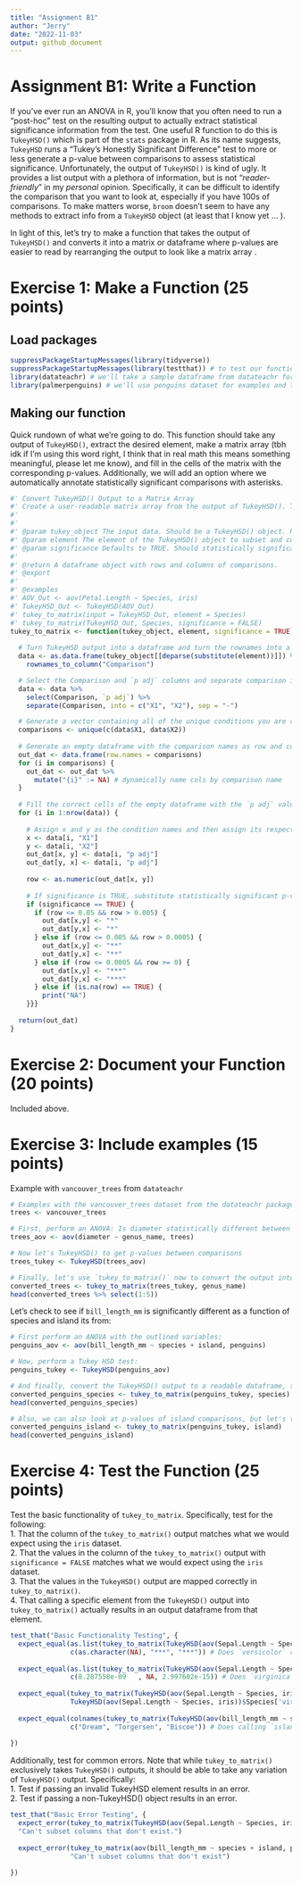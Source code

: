 ```yaml
---
title: "Assignment B1"
author: "Jerry"
date: "2022-11-03"
output: github_document
---
```


# Assignment B1: Write a Function
If you've ever run an ANOVA in R, you'll know that you often need to run a "post-hoc" test on the resulting output to actually extract statistical significance information from the test. One useful R function to do this is `TukeyHSD()` which is part of the `stats` package in R. As its name suggests, `TukeyHSD` runs a "Tukey's Honestly Significant Difference" test to more or less generate a p-value between comparisons to assess statistical significance. Unfortunately, the output of `TukeyHSD()` is kind of ugly. It provides a list output with a plethora of information, but is not "*reader-friendly*" in my *personal* opinion. Specifically, it can be difficult to identify the comparison that you want to look at, especially if you have 100s of comparisons. To make matters worse, `broom` doesn't seem to have any methods to extract info from a `TukeyHSD` object (at least that I know yet ... ).

In light of this, let's try to make a function that takes the output of `TukeyHSD()` and converts it into a matrix or dataframe where p-values are easier to read by rearranging the output to look like a matrix array .

# Exercise 1: Make a Function (25 points)

## Load packages
```r
suppressPackageStartupMessages(library(tidyverse))
suppressPackageStartupMessages(library(testthat)) # to test our function
library(datateachr) # we'll take a sample dataframe from datateachr for examples
library(palmerpenguins) # we'll use penguins dataset for examples and testing
```

## Making our function

Quick rundown of what we're going to do. This function should take any output of `TukeyHSD()`, extract the desired element, make a matrix array (tbh idk if I'm using this word right, I think that in real math this means something meaningful, please let me know), and fill in the cells of the matrix with the corresponding p-values. Additionally, we will add an option where we automatically annotate statistically significant comparisons with asterisks.

```r
#' Convert TukeyHSD() Output to a Matrix Array
#' Create a user-readable matrix array from the output of TukeyHSD(). Takes the output of TukeyHSD() and converts the output into a matrix array dataframe. 
#' 
#' 
#' @param tukey_object The input data. Should be a TukeyHSD() object. Named tukey_object since input should be a TukeyHSD() object. 
#' @param element The element of the TukeyHSD() object to subset and convert. Does not need to be a string. Named element since this should be the element from the TukeyHSD() object that wants to be extracted.
#' @param significance Defaults to TRUE. Should statistically significant p-values be replaces with asterisks? Named significance since this controls if significant p-values are replaced with asterisks. 
#'
#' @return A dataframe object with rows and columns of comparisons.
#' @export
#'
#' @examples
#' AOV_Out <- aov(Petal.Length ~ Species, iris)
#' TukeyHSD_Out <- TukeyHSD(AOV_Out)
#' tukey_to_matrix(input = TukeyHSD_Out, element = Species)
#' tukey_to_matrix(TukeyHSD_Out, Species, significance = FALSE)
tukey_to_matrix <- function(tukey_object, element, significance = TRUE) {
  
  # Turn TukeyHSD output into a dataframe and turn the rownames into a column 
  data <- as.data.frame(tukey_object[[deparse(substitute(element))]]) %>% 
    rownames_to_column("Comparison")

  # Select the Comparison and `p adj` columns and separate comparison into the two conditions that are being compared
  data <- data %>% 
    select(Comparison, `p adj`) %>% 
    separate(Comparison, into = c("X1", "X2"), sep = "-")

  # Generate a vector containing all of the unique conditions you are comparing
  comparisons <- unique(c(data$X1, data$X2))
  
  # Generate an empty dataframe with the comparison names as row and colnames
  out_dat <- data.frame(row.names = comparisons)
  for (i in comparisons) {
    out_dat <- out_dat %>% 
      mutate("{i}" := NA) # dynamically name cols by comparison name
  }
  
  # Fill the correct cells of the empty dataframe with the `p adj` values using names as indices
  for (i in 1:nrow(data)) {
  
    # Assign x and y as the condition names and then assign its respective value to the empty dataframe
    x <- data[i, "X1"]
    y <- data[i, "X2"]
    out_dat[x, y] <- data[i, "p adj"]
    out_dat[y, x] <- data[i, "p adj"]
    
    row <- as.numeric(out_dat[x, y])
    
    # If significance is TRUE, substitute statistically significant p-values with asterisks
    if (significance == TRUE) {
      if (row <= 0.05 && row > 0.005) {
        out_dat[x,y] <- "*"
        out_dat[y,x] <- "*"
      } else if (row <= 0.005 && row > 0.0005) {
        out_dat[x,y] <- "**"
        out_dat[y,x] <- "**" 
      } else if (row <= 0.0005 && row >= 0) {
        out_dat[x,y] <- "***"
        out_dat[y,x] <- "***" 
      } else if (is.na(row) == TRUE) {
        print("NA")
    }}}
  
  return(out_dat)
}

```

# Exercise 2: Document your Function (20 points)
Included above. 

# Exercise 3: Include examples (15 points)

Example with `vancouver_trees` from `datateachr`

```r
# Examples with the vancouver_trees dataset from the datateachr package
trees <- vancouver_trees

# First, perform an ANOVA: Is diameter statistically different between genera
trees_aov <- aov(diameter ~ genus_name, trees) 

# Now let's TukeyHSD() to get p-values between comparisons
trees_tukey <- TukeyHSD(trees_aov) 

# Finally, let's use `tukey_to_matrix()` now to convert the output into something readable.
converted_trees <- tukey_to_matrix(trees_tukey, genus_name) 
head(converted_trees %>% select(1:5))
```



Let's check to see if `bill_length_mm` is significantly different as a function of species and island its from:

```r
# First perform an ANOVA with the outlined variables:
penguins_aov <- aov(bill_length_mm ~ species + island, penguins)

# Now, perform a Tukey HSD test:
penguins_tukey <- TukeyHSD(penguins_aov)

# And finally, convert the TukeyHSD() output to a readable dataframe, specifically let's look at p-values of species first
converted_penguins_species <- tukey_to_matrix(penguins_tukey, species)
head(converted_penguins_species)

# Also, we can also look at p-values of island comparisons, but let's turn significance off for this one:
converted_penguins_island <- tukey_to_matrix(penguins_tukey, island)
head(converted_penguins_island)
```

# Exercise 4: Test the Function (25 points)

Test the basic functionality of `tukey_to_matrix`. Specifically, test for the following:\
1. That the column of the `tukey_to_matrix()` output matches what we would expect using the `iris` dataset.\
2. That the values in the column of the `tukey_to_matrix()` output with `significance = FALSE` matches what we would expect using the `iris` dataset.\
3. That the values in the `TukeyHSD()` output are mapped correctly in `tukey_to_matrix()`.\
4. That calling a specific element from the `TukeyHSD()` output into `tukey_to_matrix()` actually results in an output dataframe from that element.

```r
test_that("Basic Functionality Testing", {
  expect_equal(as.list(tukey_to_matrix(TukeyHSD(aov(Sepal.Length ~ Species, iris)), Species)["versicolor"])[[1]],
               c(as.character(NA), "***", "***")) # Does `versicolor` column match expected  
  
  expect_equal(as.list(tukey_to_matrix(TukeyHSD(aov(Sepal.Length ~ Species, iris)), Species, significance = FALSE)["virginica"])[[1]],
               c(8.287558e-09	, NA, 2.997602e-15)) # Does `virginica` col match expected values
  
  expect_equal(tukey_to_matrix(TukeyHSD(aov(Sepal.Length ~ Species, iris)), Species, FALSE)["versicolor", "virginica"],
               TukeyHSD(aov(Sepal.Length ~ Species, iris))$Species['virginica-versicolor', 'p adj']) # Are p-values mapped correctly
  
  expect_equal(colnames(tukey_to_matrix(TukeyHSD(aov(bill_length_mm ~ species + island, penguins)), island)),
               c("Dream", "Torgersen", "Biscoe")) # Does calling `island` element of TukeyHSD() output actually result in output df of island
  
})
```

Additionally, test for common errors. Note that while `tukey_to_matrix()` exclusively takes `TukeyHSD()` outputs, it should be able to take any variation of `TukeyHSD()` output. Specifically:  
1. Test if passing an invalid TukeyHSD element results in an error.  
2. Test if passing a non-TukeyHSD() object results in an error. 
```r
test_that("Basic Error Testing", {
  expect_error(tukey_to_matrix(TukeyHSD(aov(Sepal.Length ~ Species, iris)), Fake_Col), 
  "Can't subset columns that don't exist.")
  
  expect_error(tukey_to_matrix(aov(bill_length_mm ~ species + island, penguins)), 
               "Can't subset columns that don't exist")

})
```

